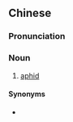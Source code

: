 {{also|油虫}}
==Chinese==
{{zh-forms|s=油虫}}

===Pronunciation===
{{zh-pron
|m=yóuchóng
|c=jau4 cung4
|cat=n
}}

===Noun===
{{zh-noun}}

# [[aphid]]

====Synonyms====
* {{zh-l|蚜蟲}}